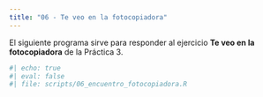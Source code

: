 ```yaml
---
title: "06 - Te veo en la fotocopiadora"
---
```


El siguiente programa sirve para responder al ejercicio **Te veo en la fotocopiadora** 
de la Práctica 3.

```r
#| echo: true
#| eval: false 
#| file: scripts/06_encuentro_fotocopiadora.R
```